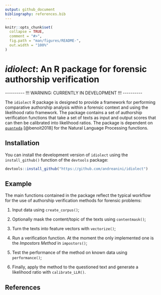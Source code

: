 ```yaml
---
output: github_document
bibliography: references.bib
---
```


<!-- README.md is generated from README.Rmd. Please edit that file -->

```r
knitr::opts_chunk$set(
  collapse = TRUE,
  comment = "#>",
  fig.path = "man/figures/README-",
  out.width = "100%"
)
```

# *idiolect*: An R package for forensic authorship verification

<!-- badges: start -->

<!-- badges: end -->

\-\-\-\-\-\-\-\-\-- !!! WARNING: CURRENTLY IN DEVELOPMENT !!! \-\-\-\-\-\-\-\-\--

The `idiolect` R package is designed to provide a framework for performing comparative authorship analysis within a forensic context and using the likelihood ratio framework. The package contains a set of authorship verification functions that take a set of texts as input and output scores that can then be calibrated into likelihood ratios. The package is dependent on [`quanteda`](https://quanteda.io) [@benoit2018] for the Natural Language Processing functions.

## Installation

You can install the development version of `idiolect` using the `install_github()` function of the `devtools` package:

``` r
devtools::install_github("https://github.com/andreanini/idiolect")
```

## Example

The main functions contained in the package reflect the typical workflow for the use of authorship verification methods for forensic problems:

1.  Input data using `create_corpus()`;

2.  Optionally mask the content/topic of the texts using `contentmask()`;

3.  Turn the texts into feature vectors with `vectorize()`;

4.  Run a verification function. At the moment the only implemented one is the *Impostors Method* in `impostors()`;

5.  Test the performance of the method on known data using `performance()`;

6.  Finally, apply the method to the questioned text and generate a likelihood ratio with `calibrate_LLR()`.

## References
